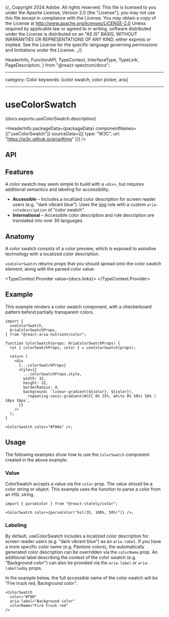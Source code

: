 {/_ Copyright 2024 Adobe. All rights reserved.
This file is licensed to you under the Apache License, Version 2.0 (the "License");
you may not use this file except in compliance with the License. You may obtain a copy
of the License at http://www.apache.org/licenses/LICENSE-2.0
Unless required by applicable law or agreed to in writing, software distributed under
the License is distributed on an "AS IS" BASIS, WITHOUT WARRANTIES OR REPRESENTATIONS
OF ANY KIND, either express or implied. See the License for the specific language
governing permissions and limitations under the License. _/}


  HeaderInfo,
  FunctionAPI,
  TypeContext,
  InterfaceType,
  TypeLink,
  PageDescription,
} from "@react-spectrum/docs";

---

category: Color
keywords: [color swatch, color picker, aria]

---

# useColorSwatch

<PageDescription>{docs.exports.useColorSwatch.description}</PageDescription>

<HeaderInfo
  packageData={packageData}
  componentNames={["useColorSwatch"]}
  sourceData={[{ type: "W3C", url: "https://w3c.github.io/aria/#img" }]}
/>

## API

<FunctionAPI function={docs.exports.useColorSwatch} links={docs.links} />

## Features

A color swatch may seem simple to build with a `<div>`, but requires additional semantics and labeling for accessibility.

- **Accessible** – Includes a localized color description for screen reader users (e.g. "dark vibrant blue"). Uses the [img](https://w3c.github.io/aria/#img) role with a custom `aria-roledescription` of "color swatch".
- **International** – Accessible color description and role description are translated into over 30 languages.

## Anatomy

A color swatch consists of a color preview, which is exposed to assistive technology with a localized color description.

`useColorSwatch` returns props that you should spread onto the color swatch element, along with the parsed color value:

<TypeContext.Provider value={docs.links}>
  <InterfaceType
    properties={docs.links[docs.exports.useColorSwatch.return.id].properties}
  />
</TypeContext.Provider>

## Example

This example renders a color swatch component, with a checkerboard pattern behind partially transparent colors.

```tsx example export=true
import {
  useColorSwatch,
  AriaColorSwatchProps,
} from "@react-aria-nutrient/color";

function ColorSwatch(props: AriaColorSwatchProps) {
  let { colorSwatchProps, color } = useColorSwatch(props);

  return (
    <div
      {...colorSwatchProps}
      style={{
        ...colorSwatchProps.style,
        width: 32,
        height: 32,
        borderRadius: 4,
        background: `linear-gradient(${color}, ${color}),
          repeating-conic-gradient(#CCC 0% 25%, white 0% 50%) 50% / 16px 16px`,
      }}
    />
  );
}

<ColorSwatch color="#f00a" />;
```

## Usage

The following examples show how to use the `ColorSwatch` component created in the above example.

### Value

ColorSwatch accepts a value via the `color` prop. The value should be a color string or <TypeLink links={statelyDocs.links} type={statelyDocs.exports.Color} /> object. This example uses the <TypeLink links={statelyDocs.links} type={statelyDocs.exports.parseColor} /> function to parse a color from an HSL string.

```tsx example
import { parseColor } from "@react-stately/color";

<ColorSwatch color={parseColor("hsl(35, 100%, 50%)")} />;
```

### Labeling

By default, useColorSwatch includes a localized color description for screen reader users (e.g. "dark vibrant blue") as an `aria-label`. If you have a more specific color name (e.g. Pantone colors), the automatically generated color description can be overridden via the `colorName` prop. An additional label describing the context of the color swatch (e.g. "Background color") can also be provided via the `aria-label` or `aria-labelledby` props.

In the example below, the full accessible name of the color swatch will be "Fire truck red, Background color".

```tsx example
<ColorSwatch
  color="#f00"
  aria-label="Background color"
  colorName="Fire truck red"
/>
```
